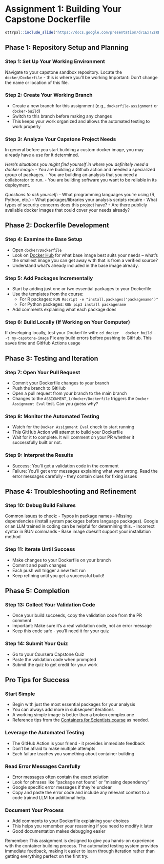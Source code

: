 # Assignment 1: Building Your Capstone Dockerfile


```r
ottrpal::include_slide("https://docs.google.com/presentation/d/1ExTZsKDHKM0fIi0_tB80qd8cHvqjEDyNJp-OsnvZ19o/edit?slide=id.g361b9572af4_0_181#slide=id.g361b9572af4_0_181")
```

## Phase 1: Repository Setup and Planning

### Step 1: Set Up Your Working Environment
Navigate to your capstone sandbox repository. Locate the `docker/Dockerfile` - this is where you'll be working
Important: Don't change the name or location of this file.

### Step 2: Create Your Working Branch
- Create a new branch for this assignment (e.g., `dockerfile-assignment` or `docker-build`)
- Switch to this branch before making any changes
- This keeps your work organized and allows the automated testing to work properly

### Step 3: Analyze Your Capstone Project Needs
In general before you start building a custom docker image, you may already have a use for it determined.

_Here's situations you might find yourself in where you definitely need a docker image_:
- You are building a Github action and needed a specialized group of packages.
- You are building an analysis that you need a collaborator to run.
- You are building software you want to be reliable in its deployment.

_Questions to ask yourself_:
- What programming languages you're using (R, Python, etc.)
- What packages/libraries your analysis scripts require
- What types of security concerns does this project have?
- Are there publicly available docker images that could cover your needs already?

## Phase 2: Dockerfile Development

### Step 4: Examine the Base Setup
- Open `docker/Dockerfile`
- Look on [Docker Hub](https://hub.docker.com/) for what base image best suits your needs -- what's the smallest image you can get away with that is from a verified source? 
- Understand what's already included in the base image already.

### Step 5: Add Packages Incrementally
- Start by adding just one or two essential packages to your Dockerfile
- Use the templates from the course:
  - For R packages: `RUN Rscript -e "install.packages('packagename')"`
  - For Python packages: `RUN pip3 install packagename`
- Add comments explaining what each package does

### Step 6: Build Locally (If Working on Your Computer)
If developing locally, test your Dockerfile with:
  ```
  cd docker
  docker build . -t my-capstone-image
  ```
Fix any build errors before pushing to GitHub. This saves time and GitHub Actions usage

## Phase 3: Testing and Iteration

### Step 7: Open Your Pull Request
- Commit your Dockerfile changes to your branch
- Push the branch to GitHub
- Open a pull request from your branch to the main branch
- Changes to the `ASSIGNMENT_1/docker/Dockerfile` triggers the `Docker Assignment Eval` test. Can you guess why?

### Step 8: Monitor the Automated Testing
- Watch for the `Docker Assignment Eval` check to start running
- This GitHub Action will attempt to build your Dockerfile
- Wait for it to complete. It will comment on your PR whether it successfully built or not.

### Step 9: Interpret the Results
- Success: You'll get a validation code in the comment
- Failure: You'll get error messages explaining what went wrong. Read the error messages carefully - they contain clues for fixing issues

## Phase 4: Troubleshooting and Refinement

### Step 10: Debug Build Failures

Common issues to check:
  - Typos in package names
  - Missing dependencies (install system packages before language packages). Google or an LLM trained in coding can be helpful for determining this.
  - Incorrect syntax in RUN commands
  - Base image doesn't support your installation method

### Step 11: Iterate Until Success
- Make changes to your Dockerfile on your branch
- Commit and push changes
- Each push will trigger a new test run
- Keep refining until you get a successful build!

## Phase 5: Completion

### Step 13: Collect Your Validation Code
- Once your build succeeds, copy the validation code from the PR comment
- Important: Make sure it's a real validation code, not an error message
- Keep this code safe - you'll need it for your quiz

### Step 14: Submit Your Quiz
- Go to your Coursera Capstone Quiz
- Paste the validation code when prompted
- Submit the quiz to get credit for your work

## Pro Tips for Success

### Start Simple
- Begin with just the most essential packages for your analysis
- You can always add more in subsequent iterations
- A working simple image is better than a broken complex one
- Reference tips from the [Containers for Scientists course](https://hutchdatascience.org/Containers_for_Scientists/) as needed.

### Leverage the Automated Testing
- The GitHub Action is your friend - it provides immediate feedback
- Don't be afraid to make multiple attempts
- Each failure teaches you something about container building

### Read Error Messages Carefully
- Error messages often contain the exact solution
- Look for phrases like "package not found" or "missing dependency"
- Google specific error messages if they're unclear
- Copy and paste the error code and include any relevant context to a code trained LLM for additional help.

### Document Your Process
- Add comments to your Dockerfile explaining your choices
- This helps you remember your reasoning if you need to modify it later
- Good documentation makes debugging easier

Remember: This assignment is designed to give you hands-on experience with the container building process. The automated testing system provides immediate feedback, making it easier to learn through iteration rather than getting everything perfect on the first try.
